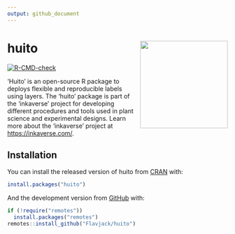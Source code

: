 ```yaml
---
output: github_document
---
```


# huito <img src="man/figures/logo.png" align="right" alt="" width="200" />

<!-- badges: start -->
[![R-CMD-check](https://github.com/Flavjack/huito/workflows/R-CMD-check/badge.svg)](https://github.com/Flavjack/huito/actions)
<!-- badges: end -->

'Huito' is an open-source R package to deploys flexible and reproducible labels using layers. The 'huito' package is part of the 'inkaverse' project for developing different procedures and tools used in plant science and experimental designs. Learn more about the 'inkaverse' project at <https://inkaverse.com/>.

## Installation

You can install the released version of huito from [CRAN](https://cran.r-project.org/package=huito) with:

``` r
install.packages("huito")
```

And the development version from [GitHub](https://github.com/flavjack/huito) with:

``` r
if (!require("remotes"))
  install.packages("remotes")
remotes::install_github("Flavjack/huito")
```
